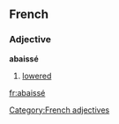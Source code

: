 ==French==
===Adjective===
'''abaissé'''

# [[lowered]]

[[Category:French adjectives]]

[[fr:abaissé]]